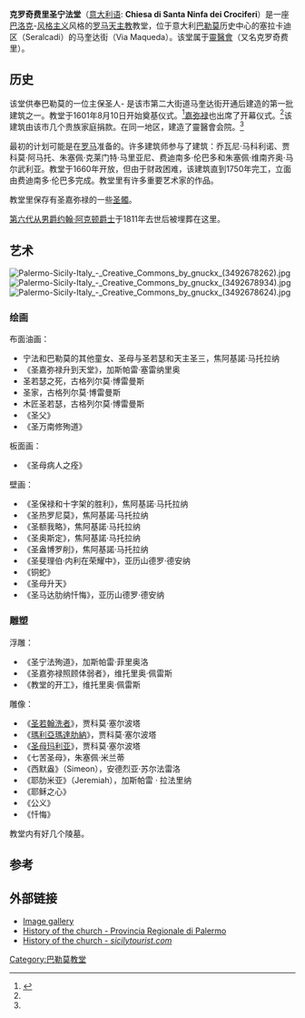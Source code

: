 {{Infobox religious building
| building_name         = 克罗奇费里圣宁法堂
| native_name           = Chiesa di Santa Ninfa dei Crociferi
| infobox_width         =
| image                 = Santa Ninfa dei Crociferi, Palermo.jpg
| caption               = 立面
| location              = 意大利[[巴勒莫|巴勒莫]]
| coordinates           = {{coord|38|06|59.8|N|13|21|37.6|E|display=inline,title}}
| religious_affiliation = [[罗马天主教|罗马天主教]]
| rite                  = [[罗马礼|罗马礼]]
| province              = [[天主教巴勒莫总教区|天主教巴勒莫总教区]]
| architecture_style    = [[西西里巴洛克|西西里巴洛克]], [[风格主义|风格主义]]
| facade_direction      = 
| groundbreaking        = 1601
| year_completed        = 1750
}}
'''克罗奇费里圣宁法堂'''（[[意大利语|意大利语]]: '''Chiesa di Santa Ninfa dei Crociferi'''）是一座[[巴洛克|巴洛克]]-[[风格主义|风格主义]]风格的[[罗马天主教|罗马天主教]]教堂，位于意大利[[巴勒莫|巴勒莫]]历史中心的塞拉卡迪区（Seralcadi）的马奎达街（Via Maqueda）。该堂属于[[靈醫會|靈醫會]]（又名克罗奇费里）。

== 历史 ==
该堂供奉巴勒莫的一位主保圣人- 是该市第二大街道马奎达街开通后建造的第一批建筑之一。教堂于1601年8月10日开始奠基仪式。<ref name="G.Palermo">{{cite web |url=https://books.google.it/books?id=5VsUAAAAQAAJ&printsec=frontcover&hl=it&source=gbs_ge_summary_r&cad=0#v=onepage&q&f=false |title=Gaspare Palermo, ''Guida istruttiva per potersi conoscere tutte le magnificenze della Città di Palermo'', Volume quarto, Palermo, Reale Stamperia, 1816, p. 145-154 |publisher= |date= |accessdate= |archive-date=2020-06-07 |archive-url=https://web.archive.org/web/20200607093137/https://books.google.it/books?id=5VsUAAAAQAAJ&printsec=frontcover&hl=it&source=gbs_ge_summary_r&cad=0#v=onepage&q&f=false |dead-url=no }}</ref>[[嘉弥禄|嘉弥禄]]也出席了开幕仪式。<ref name="G.Palermo"/>该建筑由该市几个贵族家庭捐款。在同一地区，建造了靈醫會会院。<ref name="G.Palermo"/>

最初的计划可能是在[[罗马|罗马]]准备的。许多建筑师参与了建筑：乔瓦尼·马科利诺、贾科莫·阿马托、朱塞佩·克莱门特·马里亚尼、费迪南多·伦巴多和朱塞佩·维南齐奥·马尔武利亚。教堂于1660年开放，但由于财政困难，该建筑直到1750年完工，立面由费迪南多·伦巴多完成。教堂里有许多重要艺术家的作品。

教堂里保存有圣嘉弥禄的一些[[圣髑|圣髑]]。

[[第六代从男爵约翰·阿克顿爵士|第六代从男爵约翰·阿克顿爵士]]于1811年去世后被埋葬在这里。

== 艺术 ==
[[File:Palermo-Sicily-Italy_-_Creative_Commons_by_gnuckx_(3492678262).jpg|thumb]]
[[File:Palermo-Sicily-Italy_-_Creative_Commons_by_gnuckx_(3492678934).jpg|thumb]]
[[File:Palermo-Sicily-Italy_-_Creative_Commons_by_gnuckx_(3492678624).jpg|thumb]]

=== 绘画 ===
布面油画：
* 宁法和巴勒莫的其他童女、圣母与圣若瑟和天主圣三，焦阿基諾·马托拉纳
*《圣嘉弥禄升到天堂》，加斯帕雷·塞雷纳里奥
*圣若瑟之死，古格列尔莫·博雷曼斯
*圣家，古格列尔莫·博雷曼斯
*木匠圣若瑟，古格列尔莫·博雷曼斯
*《圣父》
*《圣万南修殉道》

板面画：
*《圣母病人之痊》

壁画：
*《圣保禄和十字架的胜利》，焦阿基諾·马托拉纳
*《圣热罗尼莫》，焦阿基諾·马托拉纳
*《圣额我略》，焦阿基諾·马托拉纳
*《圣奥斯定》，焦阿基諾·马托拉纳
*《圣盎博罗削》，焦阿基諾·马托拉纳
*《圣斐理伯·内利在荣耀中》，亚历山德罗·德安纳
*《铜蛇》
*《圣母升天》
*《圣马达肋纳忏悔》，亚历山德罗·德安纳

=== 雕塑 ===
浮雕：
*《圣宁法殉道》，加斯帕雷·菲里奥洛
*《圣嘉弥禄照顾体弱者》，维托里奥·佩雷斯
*《教堂的开工》，维托里奥·佩雷斯

雕像：
* 《[[圣若翰洗者|圣若翰洗者]]》，贾科莫·塞尔波塔
* 《[[瑪利亞瑪達肋納|瑪利亞瑪達肋納]]》，贾科莫·塞尔波塔
* 《[[圣母玛利亚|圣母玛利亚]]》，贾科莫·塞尔波塔
* 《七苦圣母》，朱塞佩·米兰蒂
* 《西默盎》（Simeon），安德烈亚·苏尔法雷洛
* 《耶肋米亚》（Jeremiah），加斯帕雷 · 拉法里纳
* 《耶稣之心》
*《公义》
*《忏悔》
教堂内有好几个陵墓。

== 参考 ==
<references />

==外部链接==
{{commonscat}}
*[http://palermodintorni.blogspot.it/2013/05/chiesa-di-santa-ninfa-dei-crociferi.html Image gallery] {{Wayback|url=http://palermodintorni.blogspot.it/2013/05/chiesa-di-santa-ninfa-dei-crociferi.html |date=20171110005102 }}
*[http://www.provincia.palermo.it/turismo/tesori_d_arte_a_palermo/00010659_Chiesa_di_Santa_Ninfa_.html History of the church - Provincia Regionale di Palermo] {{Wayback|url=http://www.provincia.palermo.it/turismo/tesori_d_arte_a_palermo/00010659_Chiesa_di_Santa_Ninfa_.html |date=20160804185701 }}
*[http://www.sicilytourist.com/turismosicilia/palermo/PalermoCitta/maqueda/chiesadisninfa.htm History of the church - ''sicilytourist.com''] {{Wayback|url=http://www.sicilytourist.com/turismosicilia/palermo/PalermoCitta/maqueda/chiesadisninfa.htm |date=20201028212024 }}

{{normdaten}}
[[Category:巴勒莫教堂|Category:巴勒莫教堂]]